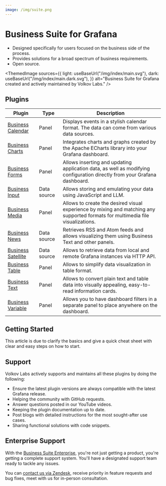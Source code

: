 ```yaml
---
image: /img/suite.png
---
```



# Business Suite for Grafana

- Designed specifically for users focused on the business side of the process.
- Provides solutions for a broad spectrum of business requirements.
- Open source.

<ThemedImage
  sources={{
    light: useBaseUrl("/img/index/main.svg"),
    dark: useBaseUrl("/img/index/main.dark.svg"),
  }}
  alt="Business Suite for Grafana created and actively maintained by Volkov Labs."
/>

## Plugins

| Plugin                                   | Type        | Description                                                                                                                     |
| ---------------------------------------- | ----------- | ------------------------------------------------------------------------------------------------------------------------------- |
| [Business Calendar](business-calendar)   | Panel       | Displays events in a stylish calendar format. The data can come from various data sources.                                      |
| [Business Charts](business-charts)       | Panel       | Integrates charts and graphs created by the Apache ECharts library into your Grafana dashboard.                                 |
| [Business Forms](business-forms)         | Panel       | Allows inserting and updating application data, as well as modifying configuration directly from your Grafana dashboard.        |
| [Business Input](business-input)         | Data source | Allows storing and emulating your data using JavaScript and LLM.                                                                |
| [Business Media](business-media)         | Panel       | Allows to create the desired visual experience by mixing and matching any supported formats for multimedia file visualizations. |
| [Business News](business-news)           | Data source | Retrieves RSS and Atom feeds and allows visualizing them using Business Text and other panels.                                  |
| [Business Satellite](business-satellite) | Data source | Allows to retrieve data from local and remote Grafana instances via HTTP API.                                                   |
| [Business Table](business-table)         | Panel       | Allows to simplify data visualization in table format.                                                                          |
| [Business Text](business-text)           | Panel       | Allows to convert plain text and table data into visually appealing, easy-to-read information cards.                            |
| [Business Variable](business-variable)   | Panel       | Allows you to have dashboard filters in a separate panel to place anywhere on the dashboard.                                    |

## Getting Started

This article is due to clarify the basics and give a quick cheat sheet with clear and easy steps on how to start.

<BlogPost id="howto-start-20241022" />

## Support

Volkov Labs actively supports and maintains all these plugins by doing the following:

- Ensure the latest plugin versions are always compatible with the latest Grafana release.
- Helping the community with GitHub requests.
- Answer questions posted in our YouTube videos.
- Keeping the plugin documentation up to date.
- Post blogs with detailed instructions for the most sought-after use cases.
- Sharing functional solutions with code snippets.

## Enterprise Support

With the [Business Suite Enterprise](/pricing/), you're not just getting a product, you're getting a complete support system. You'll have a designated support team ready to tackle any issues.

<Youtube
  id="XDhyEXqa6KA"
  title="Transform Your Data into Actionable Insights with Business Suite Enterprise."
/>

You can [contact us via Zendesk](https://support.volkovlabs.io), receive priority in feature requests and bug fixes, meet with us for in-person consultation.

<Feedback />
